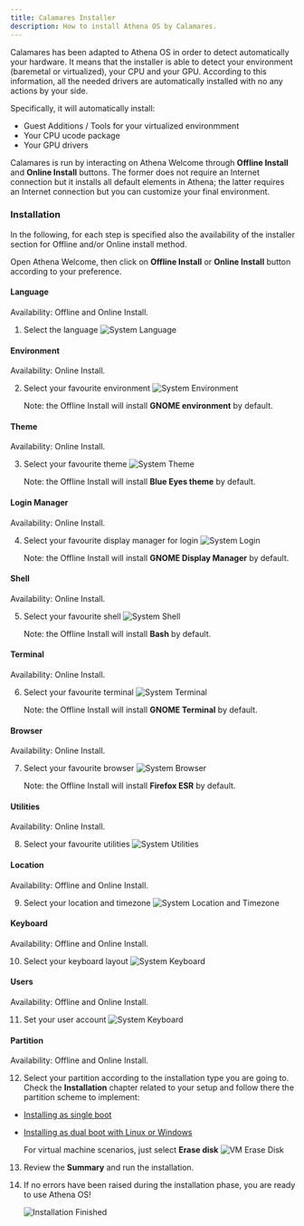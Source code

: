 ```yaml
---
title: Calamares Installer
description: How to install Athena OS by Calamares.
---
```


Calamares has been adapted to Athena OS in order to detect automatically your hardware. It means that the installer is able to detect your environment (baremetal or virtualized), your CPU and your GPU. According to this information, all the needed drivers are automatically installed with no any actions by your side.

Specifically, it will automatically install:
* Guest Additions / Tools for your virtualized environmment
* Your CPU ucode package
* Your GPU drivers

Calamares is run by interacting on Athena Welcome through **Offline Install** and **Online Install** buttons. The former does not require an Internet connection but it installs all default elements in Athena; the latter requires an Internet connection but you can customize your final environment.

### Installation

In the following, for each step is specified also the availability of the installer section for Offline and/or Online install method.

Open Athena Welcome, then click on **Offline Install** or **Online Install** button according to your preference.

#### Language
Availability: Offline and Online Install.

1. Select the language
   ![System Language](@assets/calamares-welcome-offline.png)

#### Environment
Availability: Online Install.

2. Select your favourite environment
   ![System Environment](@assets/calamares-environment.png)

   Note: the Offline Install will install **GNOME environment** by default.

#### Theme
Availability: Online Install.

3. Select your favourite theme
   ![System Theme](@assets/calamares-theme.png)

   Note: the Offline Install will install **Blue Eyes theme** by default.

#### Login Manager
Availability: Online Install.

4. Select your favourite display manager for login
   ![System Login](@assets/calamares-login.png)

   Note: the Offline Install will install **GNOME Display Manager** by default.

#### Shell
Availability: Online Install.

5. Select your favourite shell
   ![System Shell](@assets/calamares-shell.png)

   Note: the Offline Install will install **Bash** by default.

#### Terminal
Availability: Online Install.

6. Select your favourite terminal
   ![System Terminal](@assets/calamares-terminal.png)

   Note: the Offline Install will install **GNOME Terminal** by default.

#### Browser
Availability: Online Install.

7. Select your favourite browser
   ![System Browser](@assets/calamares-browser.png)

   Note: the Offline Install will install **Firefox ESR** by default.

#### Utilities
Availability: Online Install.

8. Select your favourite utilities
   ![System Utilities](@assets/calamares-utilities.png)

#### Location
Availability: Offline and Online Install.

9. Select your location and timezone
   ![System Location and Timezone](@assets/calamares-location.png)

#### Keyboard
Availability: Offline and Online Install.

10. Select your keyboard layout
   ![System Keyboard](@assets/calamares-keyboard.png)

#### Users
Availability: Offline and Online Install.

11. Set your user account
   ![System Keyboard](@assets/calamares-users.png)

#### Partition
Availability: Offline and Online Install.

12. Select your partition according to the installation type you are going to. Check the **Installation** chapter related to your setup and follow there the partition scheme to implement:
* [Installing as single boot](/en/installation/install-single-boot/#partitioning)
* [Installing as dual boot with Linux or Windows](/en/installation/install-dual-boot/#partitioning)
    
    For virtual machine scenarios, just select **Erase disk**
    ![VM Erase Disk](@assets/calamares-vm-erase.png)

13. Review the **Summary** and run the installation.

14. If no errors have been raised during the installation phase, you are ready to use Athena OS!

    ![Installation Finished](@assets/calamares-finish.png)
